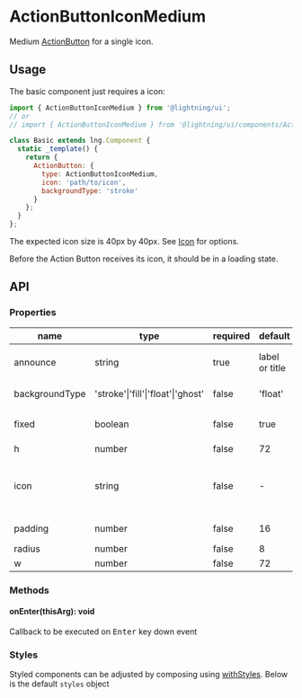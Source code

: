 
# ActionButtonIconMedium

Medium [ActionButton](?path=/docs/actionbutton--base) for a single icon.

## Usage

The basic component just requires a icon:

```js
import { ActionButtonIconMedium } from '@lightning/ui';
// or
// import { ActionButtonIconMedium } from '@lightning/ui/components/ActionButton';

class Basic extends lng.Component {
  static _template() {
    return {
      ActionButton: {
        type: ActionButtonIconMedium,
        icon: 'path/to/icon',
        backgroundType: 'stroke'
      }
    };
  }
};
```

The expected icon size is 40px by 40px. See [Icon](?path=/docs/icon--basic) for options.

<Canvas>
  <Story id="elements-actionbuttoniconmedium--base" />
</Canvas>


Before the Action Button receives its icon, it should be in a loading state.
<Canvas>
  <Story id="elements-actionbuttoniconmedium--loading" />
</Canvas>

## API

### Properties

name|type|required|default|description
--|--|--|--|--
announce|string|true|label or title|announcement text for screen readers
backgroundType|'stroke'\|'fill'\|'float'\|'ghost'|false|'float'|color of `Button` container.
fixed|boolean|false|true|when true, `w` overrides `minWidth`
h|number|false|72|height
icon|string|false|-|URI for icon or inline svg that may live next to the title. See <a href="?path=/docs/icon--basic">Icon</a>
padding|number|false|16|left and right padding value
radius|number|false|8|border radius
w|number|false|72|width

### Methods

#### onEnter(thisArg): void

Callback to be executed on <kbd>Enter</kbd> key down event

### Styles

Styled components can be adjusted by composing using [withStyles](?path=/docs/mixins-withstyles--basic). Below is the default `styles` object

<Theme theme={ActionButtonIconMedium.styles} />
